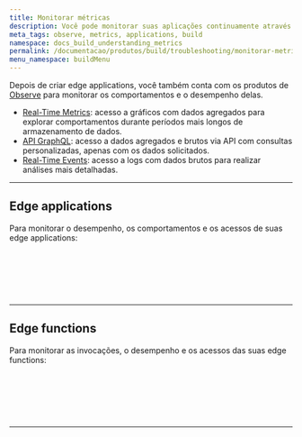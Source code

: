 ```yaml
---
title: Monitorar métricas
description: Você pode monitorar suas aplicações continuamente através dos produtos Azion Observe.
meta_tags: observe, metrics, applications, build
namespace: docs_build_understanding_metrics
permalink: /documentacao/produtos/build/troubleshooting/monitorar-metricas/
menu_namespace: buildMenu
---
```



Depois de criar edge applications, você também conta com os produtos de [Observe](/pt-br/documentacao/produtos/observe/) para monitorar os comportamentos e o desempenho delas.

- [Real-Time Metrics](/pt-br/documentacao/produtos/observe/real-time-metrics/): acesso a gráficos com dados agregados para explorar comportamentos durante períodos mais longos de armazenamento de dados.
- [API GraphQL](/pt-br/documentacao/devtools/graphql-api/visao-geral/): acesso a dados agregados e brutos via API com consultas personalizadas, apenas com os dados solicitados.
- [Real-Time Events](/pt-br/documentacao/produtos/observe/real-time-events/): acesso a logs com dados brutos para realizar análises mais detalhadas.

---

## Edge applications

Para monitorar o desempenho, os comportamentos e os acessos de suas edge applications:

<LinkButton link="/pt-br/documentacao/produtos/observe/real-time-metrics/#edge-applications" label="ver métricas agregadas" severity="secondary" /> <br></br>

<LinkButton link="/pt-br/documentacao/devtools/graphql-api/recursos/#conjuntos-de-dados" label="consultar dados" severity="secondary" /> <br></br>

<LinkButton link="/pt-br/documentacao/produtos/observe/real-time-events/#edge-applications" label="ver dados brutos" severity="secondary" />

---

## Edge functions

Para monitorar as invocações, o desempenho e os acessos das suas edge functions:

<LinkButton link="/pt-br/documentacao/produtos/observe/real-time-metrics/#edge-functions" label="ver métricas agregadas" severity="secondary" /> <br></br>

<LinkButton link="/pt-br/documentacao/devtools/graphql-api/recursos/#conjuntos-de-dados" label="consultar dados" severity="secondary" /> <br></br>

<LinkButton link="/pt-br/documentacao/produtos/observe/real-time-events/#edge-functions" label="ver dados brutos" severity="secondary" />



---

